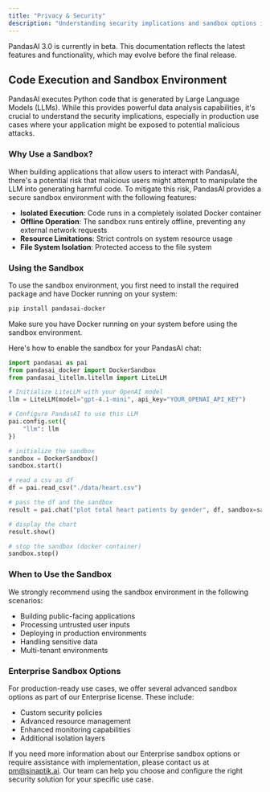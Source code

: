 ```yaml
---
title: "Privacy & Security"
description: "Understanding security implications and sandbox options in PandasAI"
---
```


<Note title="Beta Notice">
  PandasAI 3.0 is currently in beta. This documentation reflects the latest
  features and functionality, which may evolve before the final release.
</Note>

## Code Execution and Sandbox Environment

PandasAI executes Python code that is generated by Large Language Models (LLMs). While this provides powerful data analysis capabilities, it's crucial to understand the security implications, especially in production use cases where your application might be exposed to potential malicious attacks.

### Why Use a Sandbox?

When building applications that allow users to interact with PandasAI, there's a potential risk that malicious users might attempt to manipulate the LLM into generating harmful code. To mitigate this risk, PandasAI provides a secure sandbox environment with the following features:

- **Isolated Execution**: Code runs in a completely isolated Docker container
- **Offline Operation**: The sandbox runs entirely offline, preventing any external network requests
- **Resource Limitations**: Strict controls on system resource usage
- **File System Isolation**: Protected access to the file system

### Using the Sandbox

To use the sandbox environment, you first need to install the required package and have Docker running on your system:

```bash
pip install pandasai-docker
```

<Note title="Sandbox Requirements">
  Make sure you have Docker running on your system before using the sandbox
  environment.
</Note>

Here's how to enable the sandbox for your PandasAI chat:

```python
import pandasai as pai
from pandasai_docker import DockerSandbox
from pandasai_litellm.litellm import LiteLLM

# Initialize LiteLLM with your OpenAI model
llm = LiteLLM(model="gpt-4.1-mini", api_key="YOUR_OPENAI_API_KEY")

# Configure PandasAI to use this LLM
pai.config.set({
    "llm": llm
})

# initialize the sandbox
sandbox = DockerSandbox()
sandbox.start()

# read a csv as df
df = pai.read_csv("./data/heart.csv")

# pass the df and the sandbox
result = pai.chat("plot total heart patients by gender", df, sandbox=sandbox)

# display the chart
result.show()

# stop the sandbox (docker container)
sandbox.stop()
```

### When to Use the Sandbox

We strongly recommend using the sandbox environment in the following scenarios:

- Building public-facing applications
- Processing untrusted user inputs
- Deploying in production environments
- Handling sensitive data
- Multi-tenant environments

### Enterprise Sandbox Options

For production-ready use cases, we offer several advanced sandbox options as part of our Enterprise license. These include:

- Custom security policies
- Advanced resource management
- Enhanced monitoring capabilities
- Additional isolation layers

If you need more information about our Enterprise sandbox options or require assistance with implementation, please contact us at pm@sinaptik.ai. Our team can help you choose and configure the right security solution for your specific use case.
